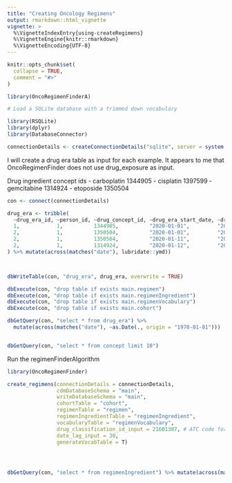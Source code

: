 ```yaml
---
title: "Creating Oncology Regimens"
output: rmarkdown::html_vignette
vignette: >
  %\VignetteIndexEntry{using-createRegimens}
  %\VignetteEngine{knitr::rmarkdown}
  %\VignetteEncoding{UTF-8}
---
```


```r
knitr::opts_chunk$set(
  collapse = TRUE,
  comment = "#>"
)
```


```r
library(OncoRegimenFinderA)

```



```r
# Load a SQLite database with a trimmed down vocabulary

library(RSQLite)
library(dplyr)
library(DatabaseConnector)

connectionDetails <- createConnectionDetails("sqlite", server = system.file("sqlite/testdb.sqlite", package = "OncoRegimenFinderA"))

```


I will create a drug era table as input for each example. It appears to me that OncoRegimenFinder does not use drug_exposure as input.


Drug ingredient concept ids
- carboplatin 1344905
- cisplatin 1397599
- gemcitabine 1314924
- etoposide 1350504


```r

con <- connect(connectionDetails)
```

```r

drug_era <- tribble(
  ~drug_era_id, ~person_id, ~drug_concept_id, ~drug_era_start_date, ~drug_era_end_date,
  1,            1,          1344905,          "2020-01-01",         "2020-02-01",
  2,            1,          1350504,          "2020-01-01",         "2020-02-01",
  2,            1,          1350504,          "2020-01-11",         "2020-01-11",
  2,            1,          1314924,          "2020-01-12",         "2020-01-18"
) %>% mutate(across(matches("date"), lubridate::ymd))



dbWriteTable(con, "drug_era", drug_era, overwrite = TRUE)

dbExecute(con, "drop table if exists main.regimen")
dbExecute(con, "drop table if exists main.regimenIngredient")
dbExecute(con, "drop table if exists main.regimenVocabulary")
dbExecute(con, "drop table if exists main.cohort")

dbGetQuery(con, "select * from drug_era") %>%
  mutate(across(matches("date"), ~as.Date(., origin = "1970-01-01")))


dbGetQuery(con, "select * from concept limit 10")


```






Run the regimenFinderAlgorithm



```r



library(OncoRegimenFinder)

create_regimens(connectionDetails = connectionDetails,
                cdmDatabaseSchema = "main", 
                writeDatabaseSchema = "main", 
                cohortTable = "cohort", 
                regimenTable = "regimen",
                regimenIngredientTable = "regimenIngredient",
                vocabularyTable = "regimenVocabulary", 
                drug_classification_id_input = 21601387, # ATC code for antineoplastics 
                date_lag_input = 30,
                generateVocabTable = T)




dbGetQuery(con, "select * from regimenIngredient") %>% mutate(across(matches("date"), ~as.Date(., origin = "1970-01-01")))

```